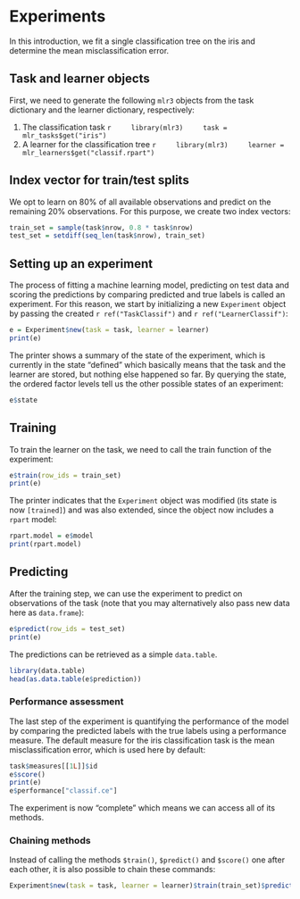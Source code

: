 # Experiments {#experiments}

In this introduction, we fit a single classification tree on the iris and determine the mean misclassification error.

## Task and learner objects

First, we need to generate the following `mlr3` objects from the task dictionary and the learner dictionary, respectively:

1. The classification task
    ```r
    library(mlr3)
    task = mlr_tasks$get("iris")
    ```
2. A learner for the classification tree
    ```r
    library(mlr3)
    learner = mlr_learners$get("classif.rpart")
    ```

## Index vector for train/test splits

We opt to learn on 80% of all available observations and predict on the remaining 20% observations.
For this purpose, we create two index vectors:

```r
train_set = sample(task$nrow, 0.8 * task$nrow)
test_set = setdiff(seq_len(task$nrow), train_set)
```

## Setting up an experiment

The process of fitting a machine learning model, predicting on test data and scoring the predictions by comparing predicted and true labels is called an experiment.
For this reason, we start by initializing a new `Experiment` object by passing the created `r ref("TaskClassif")` and `r ref("LearnerClassif")`:

```r
e = Experiment$new(task = task, learner = learner)
print(e)
```

The printer shows a summary of the state of the experiment, which is currently in the state "defined" which basically means that the task and the learner are stored, but nothing else happened so far.
By querying the state, the ordered factor levels tell us the other possible states of an experiment:
```r
e$state
```


## Training

To train the learner on the task, we need to call the train function of the experiment:

```r
e$train(row_ids = train_set)
print(e)
```

The printer indicates that the `Experiment` object was modified (its state is now `[trained]`) and was also extended, since the object now includes a `rpart` model:

```r
rpart.model = e$model
print(rpart.model)
```

## Predicting

After the training step, we can use the experiment to predict on observations of the task (note that you may alternatively also pass new data here as `data.frame`):

```r
e$predict(row_ids = test_set)
print(e)
```

The predictions can be retrieved as a simple `data.table`.

```r
library(data.table)
head(as.data.table(e$prediction))
```


### Performance assessment

The last step of the experiment is quantifying the performance of the model by comparing the predicted labels with the true labels using a performance measure.
The default measure for the iris classification task is the mean misclassification error, which is used here by default:

```r
task$measures[[1L]]$id
e$score()
print(e)
e$performance["classif.ce"]
```

The experiment is now "complete" which means we can access all of its methods.

### Chaining methods

Instead of calling the methods `$train()`, `$predict()` and `$score()` one after each other, it is also possible to chain these commands:

```r
Experiment$new(task = task, learner = learner)$train(train_set)$predict(test_set)$score()
```
